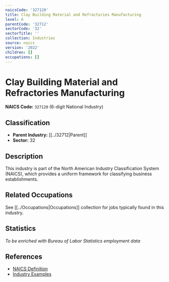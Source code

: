 ```yaml
---
naicsCode: '327120'
title: Clay Building Material and Refractories Manufacturing
level: 6
parentCode: '32712'
sectorCode: '32'
sectorTitle: ''
collection: Industries
source: naics
version: '2022'
children: []
occupations: []
---
```

# Clay Building Material and Refractories Manufacturing

**NAICS Code:** `327120` (6-digit National Industry)

## Classification

- **Parent Industry:** [[../32712|Parent]]
- **Sector:** 32

## Description

This industry is part of the North American Industry Classification System (NAICS), which provides a uniform framework for classifying business establishments.

## Related Occupations

See [[../Occupations|Occupations]] collection for jobs typically found in this industry.

## Statistics

*To be enriched with Bureau of Labor Statistics employment data*

## References

- [NAICS Definition](https://www.census.gov/naics/)
- [Industry Examples](https://www.census.gov/naics/2022NAICS/)
